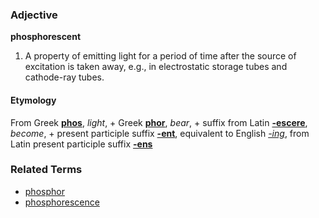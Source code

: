 ===Adjective===
'''phosphorescent'''

# A property of emitting light for a period of time after the source of excitation is taken away, e.g., in electrostatic storage tubes and cathode-ray tubes.

====Etymology====
From Greek '''[[phos]]''', ''light'', + Greek '''[[phor]]''', ''bear'', + suffix from Latin '''[[-escere]]''', ''become'', + present participle suffix '''[[-ent]]''', equivalent to English ''[[-ing]]'', from Latin present participle suffix '''[[-ens]]'''

===Related Terms===
*[[phosphor]]
*[[phosphorescence]]